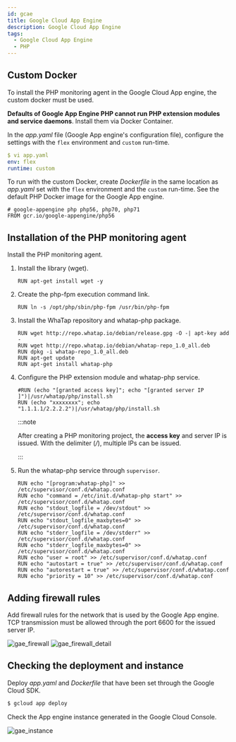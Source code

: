 ```yaml
---
id: gcae
title: Google Cloud App Engine
description: Google Cloud App Engine
tags:
  - Google Cloud App Engine
  - PHP
---
```


## Custom Docker

To install the PHP monitoring agent in the Google Cloud App engine, the custom docker must be used. 

**Defaults of Google App Engine PHP cannot run PHP extension modules and service daemons**. Install them via Docker Container. 

In the _app.yaml_ file (Google App engine's configuration file), configure the settings with the `flex` environment and `custom` run-time.

```yaml title=SH
$ vi app.yaml
env: flex
runtime: custom
```

To run with the custom Docker, create _Dockerfile_ in the same location as _app.yaml_ set with the `flex` environment and the `custom` run-time. See the default PHP Docker image for the Google App engine.

```docker title=Docker
# google-appengine php php56, php70, php71
FROM gcr.io/google-appengine/php56
```

## Installation of the PHP monitoring agent

Install the PHP monitoring agent.

1.  Install the library (wget).

    ```docker
    RUN apt-get install wget -y
    ```

1.  Create the php-fpm execution command link.

    ```docker
    RUN ln -s /opt/php/sbin/php-fpm /usr/bin/php-fpm
    ```

1.  Install the WhaTap repository and whatap-php package.

    ```docker
    RUN wget http://repo.whatap.io/debian/release.gpg -O -| apt-key add -
    RUN wget http://repo.whatap.io/debian/whatap-repo_1.0_all.deb
    RUN dpkg -i whatap-repo_1.0_all.deb
    RUN apt-get update
    RUN apt-get install whatap-php
    ```

1.  Configure the PHP extension module and whatap-php service.

    ```docker
    #RUN (echo "[granted access key]"; echo "[granted server IP ]")|/usr/whatap/php/install.sh
    RUN (echo "xxxxxxxx"; echo "1.1.1.1/2.2.2.2")|/usr/whatap/php/install.sh
    ```

    :::note

    After creating a PHP monitoring project, the **access key** and server IP is issued. With the delimiter (_/_), multiple IPs can be issued.

    :::

1.  Run the whatap-php service through `supervisor`.

    ```docker
    RUN echo "[program:whatap-php]" >> /etc/supervisor/conf.d/whatap.conf
    RUN echo "command = /etc/init.d/whatap-php start" >> /etc/supervisor/conf.d/whatap.conf
    RUN echo "stdout_logfile = /dev/stdout" >> /etc/supervisor/conf.d/whatap.conf
    RUN echo "stdout_logfile_maxbytes=0" >> /etc/supervisor/conf.d/whatap.conf
    RUN echo "stderr_logfile = /dev/stderr" >> /etc/supervisor/conf.d/whatap.conf
    RUN echo "stderr_logfile_maxbytes=0" >> /etc/supervisor/conf.d/whatap.conf
    RUN echo "user = root" >> /etc/supervisor/conf.d/whatap.conf
    RUN echo "autostart = true" >> /etc/supervisor/conf.d/whatap.conf
    RUN echo "autorestart = true" >> /etc/supervisor/conf.d/whatap.conf
    RUN echo "priority = 10" >> /etc/supervisor/conf.d/whatap.conf
    ```

## Adding firewall rules

Add firewall rules for the network that is used by the Google App engine. TCP transmission must be allowed through the port 6600 for the issued server IP.

![gae_firewall](https://img.whatap.io/media/agent_php/install/tinified/gae_firewall.png)
![gae_firewall_detail](https://img.whatap.io/media/agent_php/install/tinified/gae_firewall_detail.png)

## Checking the deployment and instance

Deploy _app.yaml_ and _Dockerfile_ that have been set through the Google Cloud SDK.

```bash title=SH
$ gcloud app deploy
```

Check the App engine instance generated in the Google Cloud Console.

![gae_instance](https://img.whatap.io/media/agent_php/install/tinified/gae_instance.png)
